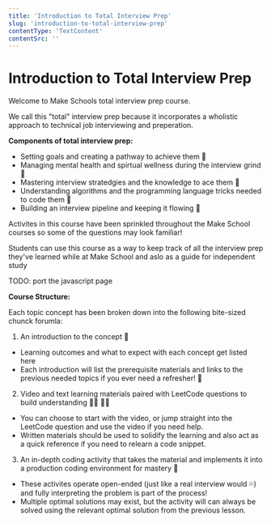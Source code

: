 ```yaml
---
title: 'Introduction to Total Interview Prep'
slug: 'introduction-to-total-interview-prep'
contentType: 'TextContent'
contentSrc: ''
---
```


# Introduction to Total Interview Prep

Welcome to Make Schools total interview prep course. 

We call this "total" interview prep because it incorporates a wholistic approach to technical job interviewing and preperation.

**Components of total interview prep:**
* Setting goals and creating a pathway to achieve them 🌅
* Managing mental health and spirtual wellness during the interview grind 🧘
* Mastering interview stratedgies and the knowledge to ace them 💯
* Understanding algorithms and the programming language tricks needed to code them 🤔
* Building an interview pipeline and keeping it flowing 🚰

Activites in this course have been sprinkled throughout the Make School courses so some of the questions may look familiar!

Students can use this course as a way to keep track of all the interview prep they've learned while at Make School and aslo as a guide for independent study

TODO: port the javascript page

**Course Structure:**

Each topic concept has been broken down into the following bite-sized chunck forumla:

1. An introduction to the concept 👋
- Learning outcomes and what to expect with each concept get listed here
- Each introduction will list the prerequisite materials and links to the previous needed topics if you ever need a refresher! 🧠
2. Video and text learning materials paired with LeetCode questions to build understanding 🧑‍🏫 👩‍🏫
- You can choose to start with the video, or jump straight into the LeetCode question and use the video if you need help.
- Written materials should be used to solidify the learning and also act as a quick reference if you need to relearn a code snippet.
3. An in-depth coding activity that takes the material and implements it into a production coding environment for mastery 💪
- These activites operate open-ended (just like a real interview would 💦) and fully interpreting the problem is part of the process!
- Multiple optimal solutions may exist, but the activity will can always be solved using the relevant optimal solution from the previous lesson.